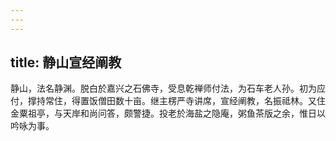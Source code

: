 ```yaml
---
---
---
```

title: 静山宣经阐教
---



静山，法名静渊。脱白於嘉兴之石佛寺，受息乾禅师付法，为石车老人孙。初为应付，撑持常住，得置饭僧田数十亩。继主楞严寺讲席，宣经阐教，名振祗林。又住金粟祖亭，与天岸和尚问答，颇警捷。投老於海盐之隐庵，粥鱼茶版之余，惟日以吟咏为事。